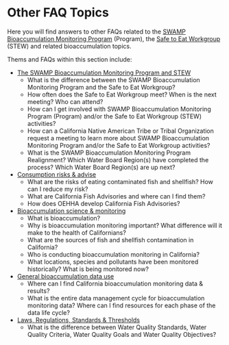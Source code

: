 # Other FAQ Topics {.unnumbered}

Here you will find answers to other FAQs related to the [SWAMP Bioaccumulation Monitoring Program](https://www.waterboards.ca.gov/water_issues/programs/swamp/bioaccumulation_monitoring.html) (Program), the [Safe to Eat Workgroup](https://mywaterquality.ca.gov/monitoring_council/bioaccumulation_oversight_group/index.html) (STEW) and related bioaccumulation topics.

Thems and FAQs within this section include:

-   [The SWAMP Bioaccumulation Monitoring Program and STEW](https://cawaterboarddatacenter.github.io/stew-faq/other-faq/swamp-stew.html)
    -   What is the difference between the SWAMP Bioaccumulation Monitoring Program and the Safe to Eat Workgroup?
    -   How often does the Safe to Eat Workgroup meet? When is the next meeting? Who can attend?
    -   How can I get involved with SWAMP Bioaccumulation Monitoring Program (Program) and/or the Safe to Eat Workgroup (STEW) activities?
    -   How can a California Native American Tribe or Tribal Organization request a meeting to learn more about SWAMP Bioaccumulation Monitoring Program and/or the Safe to Eat Workgroup activities?
    -   What is the SWAMP Bioaccumulation Monitoring Program Realignment? Which Water Board Region(s) have completed the process? Which Water Board Region(s) are up next?
-   [Consumption risks & advise](https://cawaterboarddatacenter.github.io/stew-faq/other-faq/advise.html)
    -   What are the risks of eating contaminated fish and shellfish? How can I reduce my risk?
    -   What are California Fish Advisories and where can I find them?
    -   How does OEHHA develop California Fish Advisories?
-   [Bioaccumulation science & monitoring](https://cawaterboarddatacenter.github.io/stew-faq/other-faq/science.html)
    -   What is bioaccumulation?
    -   Why is bioaccumulation monitoring important? What difference will it make to the health of Californians?
    -   What are the sources of fish and shellfish contamination in California?
    -   Who is conducting bioaccumulation monitoring in California?
    -   What locations, species and pollutants have been monitored historically? What is being monitored now?
-   [General bioaccumulation data use](https://cawaterboarddatacenter.github.io/stew-faq/other-faq/data-use-faq.html)
    -   Where can I find California bioaccumulation monitoring data & results?
    -   What is the entire data management cycle for bioaccumulation monitoring data? Where can I find resources for each phase of the data life cycle?
-   [Laws, Regulations, Standards & Thresholds](https://cawaterboarddatacenter.github.io/stew-faq/other-faq/regs.html)
    -   What is the difference between Water Quality Standards, Water Quality Criteria, Water Quality Goals and Water Quality Objectives?
